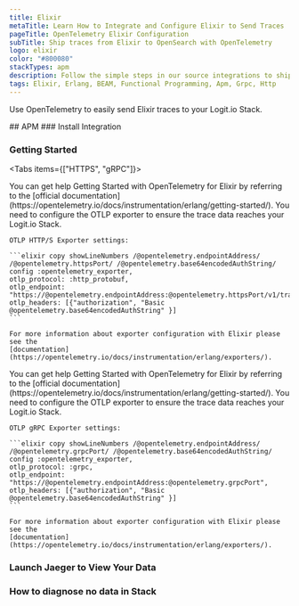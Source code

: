 ```yaml
---
title: Elixir
metaTitle: Learn How to Integrate and Configure Elixir to Send Traces
pageTitle: OpenTelemetry Elixir Configuration
subTitle: Ship traces from Elixir to OpenSearch with OpenTelemetry
logo: elixir
color: "#800080"
stackTypes: apm
description: Follow the simple steps in our source integrations to ship traces from Elixir to OpenSearch with OpenTelemetry. Send Elixir data to your Logit.io stacks.
tags: Elixir, Erlang, BEAM, Functional Programming, Apm, Grpc, Http
---
```


Use OpenTelemetry to easily send Elixir traces to your Logit.io Stack.

<Steps>
  ## APM
  ### Install Integration
  <InstallIntegration/>
  
  ### Getting Started

  <Tabs items={["HTTPS", "gRPC"]}>
  
  <Tab>
    You can get help Getting Started with OpenTelemetry for Elixir by referring 
    to the [official documentation](https://opentelemetry.io/docs/instrumentation/erlang/getting-started/). 
    You need to configure the OTLP exporter to ensure the trace data reaches your Logit.io Stack.

    OTLP HTTP/S Exporter settings:

    ```elixir copy showLineNumbers /@opentelemetry.endpointAddress/ /@opentelemetry.httpsPort/ /@opentelemetry.base64encodedAuthString/
    config :opentelemetry_exporter,
    otlp_protocol: :http_protobuf,
    otlp_endpoint: "https://@opentelemetry.endpointAddress:@opentelemetry.httpsPort/v1/traces",
    otlp_headers: [{"authorization", "Basic @opentelemetry.base64encodedAuthString" }]
    ```

    For more information about exporter configuration with Elixir please see the 
    [documentation](https://opentelemetry.io/docs/instrumentation/erlang/exporters/).
  </Tab>

  <Tab>
    You can get help Getting Started with OpenTelemetry for Elixir by referring 
    to the [official documentation](https://opentelemetry.io/docs/instrumentation/erlang/getting-started/). 
    You need to configure the OTLP exporter to ensure the trace data reaches your Logit.io Stack.

    OTLP gRPC Exporter settings:

    ```elixir copy showLineNumbers /@opentelemetry.endpointAddress/ /@opentelemetry.grpcPort/ /@opentelemetry.base64encodedAuthString/
    config :opentelemetry_exporter,
    otlp_protocol: :grpc,
    otlp_endpoint: "https://@opentelemetry.endpointAddress:@opentelemetry.grpcPort",
    otlp_headers: [{"authorization", "Basic @opentelemetry.base64encodedAuthString" }]
    ```

    For more information about exporter configuration with Elixir please see the 
    [documentation](https://opentelemetry.io/docs/instrumentation/erlang/exporters/).
  </Tab>

  </Tabs>

  ### Launch Jaeger to View Your Data

  <LaunchVisualizer type="apm" />

  ### How to diagnose no data in Stack

  <DiagnoseNoData />
</Steps>